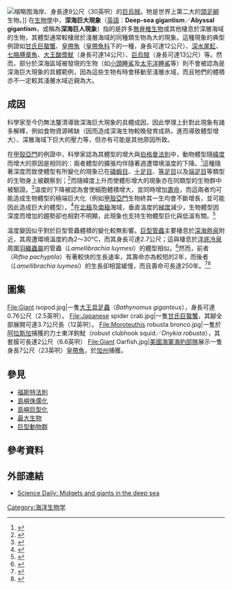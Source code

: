 [[File:Giant_squid_Ranheim2.jpg|缩略图]]海岸、身長達9公尺（30英呎）的[[巨烏賊|巨烏賊]]。牠是世界上第二大的[[頭足綱|頭足綱]]生物。]]
在[[生物學|生物學]]中，'''深海巨大現象'''（[[英語|英語]]：'''Deep-sea gigantism'''／'''Abyssal gigantism'''，或稱為'''深海巨人現象'''）指的是許多[[无脊椎动物|無脊椎生物]]或其他棲息於深層海域的生物，其體型通常較棲居於淺層海域的同種類生物為大的現象。這種現象的典型例證如[[甘氏巨螯蟹|甘氏巨螯蟹]]、[[皇帶魚|皇帶魚]]（[[皇帶魚科|皇帶魚科]]下的一種，身長可達12公尺）、[[深水尾魟屬|深水尾魟]]、[[七胳膊章魚|七胳膊章魚]]、[[大王酸漿魷|大王酸漿魷]]（身長可達14公尺）、[[巨烏賊|巨烏賊]]（身長可達13公尺）等。然而，部分於深海區域被發現的生物（如[[小頭睡鯊|小頭睡鯊]]及[[太平洋睡鯊|太平洋睡鯊]]等）則不會被認為是深海巨大現象的具體範例，因為這些生物有時會移動至淺層水域，而且牠們的體積亦不一定較其淺層水域近親為大。

== 成因 ==
科學家至今仍無法釐清導致深海巨大現象的具體成因，因此學理上針對此現象有諸多解釋，例如食物資源稀缺（因而造成深海生物較晚發育成熟，進而導致體型增大）、深層海域下巨大的壓力等，但亦有可能是其他原因所致。

在[[甲壳亚门|甲殼亞門]]的例證中，科學家認為其體型的增大與[[伯格曼法则|伯格曼法則]]中，動物體型隨[[緯度|緯度]]而增大的原因是相同的：兩者體型的擴張均伴隨著週遭環境溫度的下降。<ref name="Timofeev">{{Cite journal|title=Bergmann’s Principle and Deep-Water Gigantism in Marine Crustaceans|url=http://www.springerlink.com/content/w40861j17433662t/|last=Timofeev|first=S. F.|authorlink=|journal=Biology Bulletin (Russian version, Izvestiya Akademii Nauk, Seriya Biologicheskaya)|publisher=|accessdate=2012-02-08|issue=6|doi=10.1023/A:1012336823275|year=2001|location=|volume=28|pages=646–650 (Russian version, 764–768)|language=|jstor=}}{{Dead link|date=2020年2月 |bot=InternetArchiveBot |fix-attempted=yes }}</ref>這種隨著深度而致使體型有所變化的現象已在[[磷蝦目|磷蝦目]]、[[十足目|十足目]]、[[等足目|等足目]]以及[[端足目|端足目]]等類型的生物身上被觀察到；<ref name="Timofeev">{{Cite journal|title=Bergmann’s Principle and Deep-Water Gigantism in Marine Crustaceans|url=http://www.springerlink.com/content/w40861j17433662t/|last=Timofeev|first=S. F.|authorlink=|journal=Biology Bulletin (Russian version, Izvestiya Akademii Nauk, Seriya Biologicheskaya)|publisher=|accessdate=2012-02-08|issue=6|doi=10.1023/A:1012336823275|year=2001|location=|volume=28|pages=646–650 (Russian version, 764–768)|language=|jstor=}}{{Dead link|date=2020年2月 |bot=InternetArchiveBot |fix-attempted=yes }}</ref>而隨緯度上升而使體形增大的現象亦在同類型的生物群中被驗證。<ref name="Timofeev">{{Cite journal|title=Bergmann’s Principle and Deep-Water Gigantism in Marine Crustaceans|url=http://www.springerlink.com/content/w40861j17433662t/|last=Timofeev|first=S. F.|authorlink=|journal=Biology Bulletin (Russian version, Izvestiya Akademii Nauk, Seriya Biologicheskaya)|publisher=|accessdate=2012-02-08|issue=6|doi=10.1023/A:1012336823275|year=2001|location=|volume=28|pages=646–650 (Russian version, 764–768)|language=|jstor=}}{{Dead link|date=2020年2月 |bot=InternetArchiveBot |fix-attempted=yes }}</ref>溫度的下降被認為會使細胞體積增大，並同時增加[[寿命|壽命]]，而這兩者均可能造成生物體型的極端巨大化（例如[[甲壳亚门|甲殼亞門]]生物終其一生均會不斷增長，並可能因此造成巨大的體型）。<ref name="Timofeev">{{Cite journal|title=Bergmann’s Principle and Deep-Water Gigantism in Marine Crustaceans|url=http://www.springerlink.com/content/w40861j17433662t/|last=Timofeev|first=S. F.|authorlink=|journal=Biology Bulletin (Russian version, Izvestiya Akademii Nauk, Seriya Biologicheskaya)|publisher=|accessdate=2012-02-08|issue=6|doi=10.1023/A:1012336823275|year=2001|location=|volume=28|pages=646–650 (Russian version, 764–768)|language=|jstor=}}{{Dead link|date=2020年2月 |bot=InternetArchiveBot |fix-attempted=yes }}</ref>在[[北極|北極]]及[[南極|南極]]海域，垂直溫度的[[梯度|梯度]]減少，生物體型因深度而增加的趨勢卻也相對不明顯，此現象也支持生物體型巨化與低溫有關。<ref name="Timofeev">{{Cite journal|title=Bergmann’s Principle and Deep-Water Gigantism in Marine Crustaceans|url=http://www.springerlink.com/content/w40861j17433662t/|last=Timofeev|first=S. F.|authorlink=|journal=Biology Bulletin (Russian version, Izvestiya Akademii Nauk, Seriya Biologicheskaya)|publisher=|accessdate=2012-02-08|issue=6|doi=10.1023/A:1012336823275|year=2001|location=|volume=28|pages=646–650 (Russian version, 764–768)|language=|jstor=}}{{Dead link|date=2020年2月 |bot=InternetArchiveBot |fix-attempted=yes }}</ref>

溫度變因似乎對於巨型管蟲體積的變化較無影響。[[巨型管蟲|巨型管蟲]]主要棲息於[[深海熱泉|深海熱泉]]附近，其周遭環境溫度約為2～30°C，而其身長可達2.7公尺；這與棲息於[[冷泉|洋底冷泉]]周圍[[羽織蟲屬|羽織蟲屬]]的管蟲（''Lamellibrachia luymesi''）的體型相似。<ref name="Bright2008">{{Cite journal|title=The biology of vestimentiferan tubeworms |url=http://www.sb-roscoff.fr/Ecchis/pdf/10-Bright-OMBAR.pdf |last=Bright |first=M. |journal=Oceanography and Marine Biology: An Annual Review |publisher=[[Taylor_&_Francis|Taylor & Francis]] |accessdate=2013-10-30 |doi=10.1201/ebk1439821169-c4 |year=2010 |volume=48 |pages=213–266 |author2=Lallier, F. H. |deadurl=yes |archiveurl=https://web.archive.org/web/20131031234950/http://www.sb-roscoff.fr/Ecchis/pdf/10-Bright-OMBAR.pdf |archivedate=2013-10-31 }}</ref>然而，前者（''Riftia pachyptila''）有著較快的生長速率，其壽命亦為較短的2年，而後者（''Lamellibrachia luymesi''）的生長卻相當緩慢，而且壽命可長達250年。<ref name="Lutz1994">{{Cite journal|title=Rapid growth at deep-sea vents|last2=Shank|first2=T. M.|journal=Nature|issue=6499|doi=10.1038/371663a0|year=1994|volume=371|pages=663|pmc=|pmid=|last3=Fornari|first3=D. J.|last4=Haymon|first4=R. M.|last5=Lilley|first5=M. D.|last6=Von Damm|first6=K. L.|last7=Desbruyeres|first7=D.|last1=Lutz|first1=R. A.}}</ref><ref name="MacDonald2002">{{Cite web|url=http://www.data.boem.gov/PI/PDFImages/ESPIS/2/3071.pdf|title=Stability and Change in Gulf of Mexico Chemosynthetic Communities|accessdate=2013-10-30|last=MacDonald|first=Ian R.|year=2002|format=PDF|publisher=[[Bureau_of_Ocean_Energy_Management,_Regulation_and_Enforcement|MMS]]|archive-url=https://web.archive.org/web/20170201061412/https://www.data.boem.gov/pi/pdfimages/espis/2/3071.pdf|archive-date=2017-02-01|dead-url=yes}}</ref>

== 圖集 ==
<gallery>
File:Giant isopod.jpg|一隻[[大王具足蟲|大王具足蟲]]（''Bathynomus giganteus''），身長可達0.76公尺（2.5英呎）。
File:Japanese spider crab.jpg|一隻[[甘氏巨螯蟹|甘氏巨螯蟹]]，其腳全部展開可達3.7公尺長（12英呎）。
File:Moroteuthis robusta bronco.jpg|一隻於[[阿拉斯加|阿拉斯加]]捕獲的力士東洋鉤魷（robust clubhook squid／''Onykia robusta''），其套膜可長達2公尺（6.6英呎）
File:Giant Oarfish.jpg|[[海豹部隊|美國海軍海豹部隊]]展示一隻身長7公尺（23英呎）[[皇帶魚|皇帶魚]]，於[[加州|加州]]捕獲。
</gallery>

== 參見 ==
* [[福斯特法则|福斯特法則]]
* [[島嶼侏儒化|島嶼侏儒化]]
* [[島嶼巨型化|島嶼巨型化]]
* [[最大生物列表|最大生物]]
* [[巨型動物群|巨型動物群]]

== 參考資料 ==
{{Reflist}}

== 外部連結 ==
* [http://www.sciencedaily.com/releases/2006/07/060710164527.htm Science Daily: Midgets and giants in the deep sea] {{Wayback|url=http://www.sciencedaily.com/releases/2006/07/060710164527.htm |date=20210308143056 }}

[[Category:海洋生物学|Category:海洋生物学]]